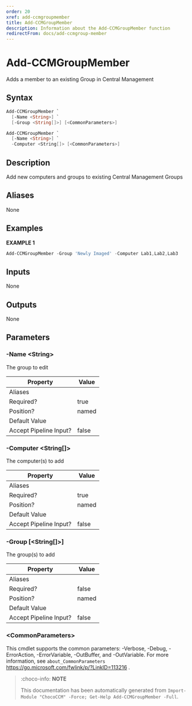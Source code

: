 ```yaml
---
order: 20
xref: add-ccmgroupmember
title: Add-CCMGroupMember
description: Information about the Add-CCMGroupMember function
redirectFrom: docs/add-ccmgroup-member
---
```


# Add-CCMGroupMember

<!-- This documentation is automatically generated from /Add-CCMGroupMember.ps1 using GenerateDocs.ps1. Contributions are welcome at the original location(s). -->

Adds a member to an existing Group in Central Management

## Syntax

~~~powershell
Add-CCMGroupMember `
  [-Name <String>] `
  [-Group <String[]>] [<CommonParameters>]
~~~


~~~powershell
Add-CCMGroupMember `
  [-Name <String>] `
  -Computer <String[]> [<CommonParameters>]
~~~

## Description

Add new computers and groups to existing Central Management Groups


## Aliases

None

## Examples

 **EXAMPLE 1**

~~~powershell
Add-CCMGroupMember -Group 'Newly Imaged' -Computer Lab1,Lab2,Lab3

~~~

## Inputs

None

## Outputs

None

## Parameters

###  -Name &lt;String&gt;
The group to edit

Property               | Value
---------------------- | -----
Aliases                |
Required?              | true
Position?              | named
Default Value          |
Accept Pipeline Input? | false

###  -Computer &lt;String[]&gt;
The computer(s) to add

Property               | Value
---------------------- | -----
Aliases                |
Required?              | true
Position?              | named
Default Value          |
Accept Pipeline Input? | false

###  -Group [&lt;String[]&gt;]
The group(s) to add

Property               | Value
---------------------- | -----
Aliases                |
Required?              | false
Position?              | named
Default Value          |
Accept Pipeline Input? | false

### &lt;CommonParameters&gt;

This cmdlet supports the common parameters: -Verbose, -Debug, -ErrorAction, -ErrorVariable, -OutBuffer, and -OutVariable. For more information, see `about_CommonParameters` https://go.microsoft.com/fwlink/p/?LinkID=113216 .



<Xref title="Function Reference" value="chococcm-functions" />

> :choco-info: **NOTE**
> 
> This documentation has been automatically generated from `Import-Module "ChocoCCM" -Force; Get-Help Add-CCMGroupMember -Full`.
